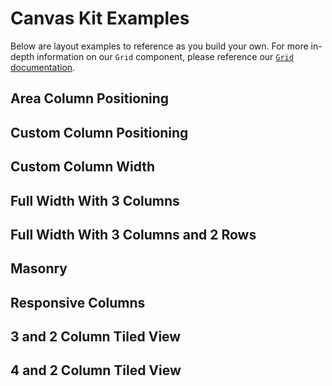 
<Meta title="Examples/Layouts" />

# Canvas Kit Examples

Below are layout examples to reference as you build your own. For more in-depth information on our
`Grid` component, please reference our
[`Grid` documentation](https://workday.github.io/canvas-kit//?path=/docs/components-containers-grid--basic).

## Area Column Positioning

<ExampleCodeBlock code={AreaColumnPositioning} />

## Custom Column Positioning

<ExampleCodeBlock code={CustomColumnPositioning} />

## Custom Column Width

<ExampleCodeBlock code={CustomColumnWidth} />

## Full Width With 3 Columns

<ExampleCodeBlock code={FullWidthWith3Columns} />

## Full Width With 3 Columns and 2 Rows

<ExampleCodeBlock code={FullWidthWith3Columns2Rows} />

## Masonry

<ExampleCodeBlock code={Masonry} />

## Responsive Columns

<ExampleCodeBlock code={ResponsiveColumns} />

## 3 and 2 Column Tiled View

<ExampleCodeBlock code={Tiled2and3Columns} />

## 4 and 2 Column Tiled View

<ExampleCodeBlock code={Tiled4and2Columns} />
